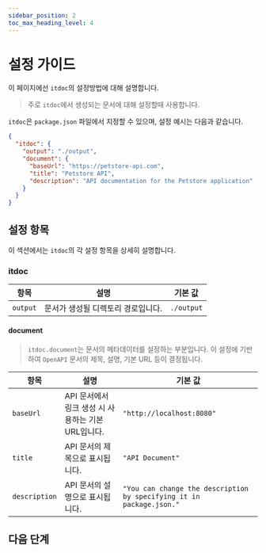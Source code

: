 ```yaml
---
sidebar_position: 2
toc_max_heading_level: 4
---
```


# 설정 가이드

이 페이지에선 `itdoc`의 설정방법에 대해 설명합니다.

> 주로 `itdoc`에서 생성되는 문서에 대해 설정할때 사용합니다.

`itdoc`은 `package.json` 파일에서 지정할 수 있으며, 설정 예시는 다음과 같습니다.

```json
{
  "itdoc": {
    "output": "./output",
    "document": {
      "baseUrl": "https://petstore-api.com",
      "title": "Petstore API",
      "description": "API documentation for the Petstore application"
    }
  }
}
```

## 설정 항목

이 섹션에서는 `itdoc`의 각 설정 항목을 상세히 설명합니다.

### itdoc

| 항목       | 설명                  | 기본 값       |
|----------|---------------------|------------|
| `output` | 문서가 생성될 디렉토리 경로입니다. | `./output` |


#### document

> `itdoc.document`는 문서의 메타데이터를 설정하는 부분입니다. 이 설정에 기반하여 `OpenAPI` 문서의 제목, 설명, 기본 URL 등이 결정됩니다.

| 항목            | 설명                               | 기본 값                                                                 |
|---------------|----------------------------------|----------------------------------------------------------------------|
| `baseUrl`     | API 문서에서 링크 생성 시 사용하는 기본 URL입니다. | `"http://localhost:8080"`                                            |
| `title`       | API 문서의 제목으로 표시됩니다.              | `"API Document"`                                                     |
| `description` | API 문서의 설명으로 표시됩니다.              | `"You can change the description by specifying it in package.json."` |


## 다음 단계
